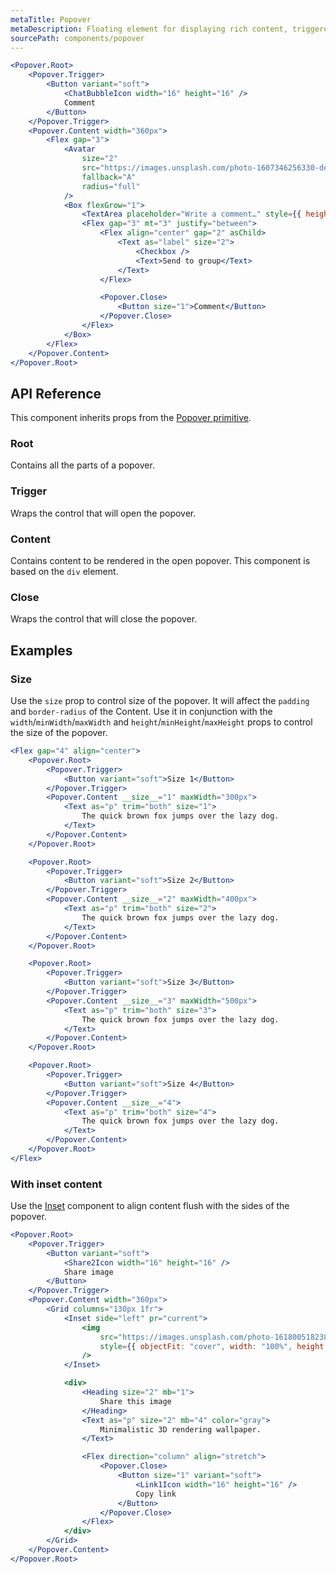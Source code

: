 ```yaml
---
metaTitle: Popover
metaDescription: Floating element for displaying rich content, triggered by a button.
sourcePath: components/popover
---
```


```jsx live=true
<Popover.Root>
	<Popover.Trigger>
		<Button variant="soft">
			<ChatBubbleIcon width="16" height="16" />
			Comment
		</Button>
	</Popover.Trigger>
	<Popover.Content width="360px">
		<Flex gap="3">
			<Avatar
				size="2"
				src="https://images.unsplash.com/photo-1607346256330-dee7af15f7c5?&w=64&h=64&dpr=2&q=70&crop=focalpoint&fp-x=0.67&fp-y=0.5&fp-z=1.4&fit=crop"
				fallback="A"
				radius="full"
			/>
			<Box flexGrow="1">
				<TextArea placeholder="Write a comment…" style={{ height: 80 }} />
				<Flex gap="3" mt="3" justify="between">
					<Flex align="center" gap="2" asChild>
						<Text as="label" size="2">
							<Checkbox />
							<Text>Send to group</Text>
						</Text>
					</Flex>

					<Popover.Close>
						<Button size="1">Comment</Button>
					</Popover.Close>
				</Flex>
			</Box>
		</Flex>
	</Popover.Content>
</Popover.Root>
```

## API Reference

This component inherits props from the [Popover primitive](/products/docs/components/popover).

### Root

Contains all the parts of a popover.

### Trigger

Wraps the control that will open the popover.

### Content

Contains content to be rendered in the open popover. This component is based on the `div` element.

<ThemesPropsTable defs="popoverContentPropDefs" />

### Close

Wraps the control that will close the popover.

## Examples

### Size

Use the `size` prop to control size of the popover. It will affect the `padding` and `border-radius` of the Content.
Use it in conjunction with the `width`/`minWidth`/`maxWidth` and `height`/`minHeight`/`maxHeight` props to control the size of the popover.

```jsx live=true line=6,17,28,39
<Flex gap="4" align="center">
	<Popover.Root>
		<Popover.Trigger>
			<Button variant="soft">Size 1</Button>
		</Popover.Trigger>
		<Popover.Content __size__="1" maxWidth="300px">
			<Text as="p" trim="both" size="1">
				The quick brown fox jumps over the lazy dog.
			</Text>
		</Popover.Content>
	</Popover.Root>

	<Popover.Root>
		<Popover.Trigger>
			<Button variant="soft">Size 2</Button>
		</Popover.Trigger>
		<Popover.Content __size__="2" maxWidth="400px">
			<Text as="p" trim="both" size="2">
				The quick brown fox jumps over the lazy dog.
			</Text>
		</Popover.Content>
	</Popover.Root>

	<Popover.Root>
		<Popover.Trigger>
			<Button variant="soft">Size 3</Button>
		</Popover.Trigger>
		<Popover.Content __size__="3" maxWidth="500px">
			<Text as="p" trim="both" size="3">
				The quick brown fox jumps over the lazy dog.
			</Text>
		</Popover.Content>
	</Popover.Root>

	<Popover.Root>
		<Popover.Trigger>
			<Button variant="soft">Size 4</Button>
		</Popover.Trigger>
		<Popover.Content __size__="4">
			<Text as="p" trim="both" size="4">
				The quick brown fox jumps over the lazy dog.
			</Text>
		</Popover.Content>
	</Popover.Root>
</Flex>
```

### With inset content

Use the [Inset](/research/docs/components/inset) component to align content flush with the sides of the popover.

```jsx live=true
<Popover.Root>
	<Popover.Trigger>
		<Button variant="soft">
			<Share2Icon width="16" height="16" />
			Share image
		</Button>
	</Popover.Trigger>
	<Popover.Content width="360px">
		<Grid columns="130px 1fr">
			<Inset side="left" pr="current">
				<img
					src="https://images.unsplash.com/photo-1618005182384-a83a8bd57fbe?&auto=format&fit=crop&w=400&q=80"
					style={{ objectFit: "cover", width: "100%", height: "100%" }}
				/>
			</Inset>

			<div>
				<Heading size="2" mb="1">
					Share this image
				</Heading>
				<Text as="p" size="2" mb="4" color="gray">
					Minimalistic 3D rendering wallpaper.
				</Text>

				<Flex direction="column" align="stretch">
					<Popover.Close>
						<Button size="1" variant="soft">
							<Link1Icon width="16" height="16" />
							Copy link
						</Button>
					</Popover.Close>
				</Flex>
			</div>
		</Grid>
	</Popover.Content>
</Popover.Root>
```
